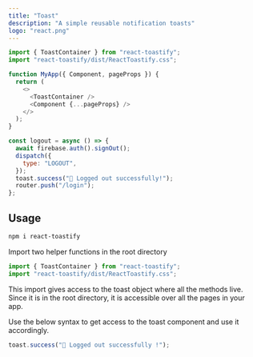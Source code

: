 ```yaml
---
title: "Toast"
description: "A simple reusable notification toasts"
logo: "react.png"
---
```


```js
import { ToastContainer } from "react-toastify";
import "react-toastify/dist/ReactToastify.css";

function MyApp({ Component, pageProps }) {
  return (
    <>
      <ToastContainer />
      <Component {...pageProps} />
    </>
  );
}
```

```js
const logout = async () => {
  await firebase.auth().signOut();
  dispatch({
    type: "LOGOUT",
  });
  toast.success("🚀 Logged out successfully!");
  router.push("/login");
};
```

## Usage

<Step number={1} title="Install react-toastify npm package" />

```bash
npm i react-toastify
```

<Step number={2} title="Import in the root directory" />
Import two helper functions in the root directory

```js
import { ToastContainer } from "react-toastify";
import "react-toastify/dist/ReactToastify.css";
```

This import gives access to the toast object where all the methods live. Since it is in the root directory, it is accessible over all the pages in your app.

<Step number={3} title="Use toast in your app" />

Use the below syntax to get access to the toast component and use it accordingly.

```js
toast.success("🚀 Logged out successfully !");
```
